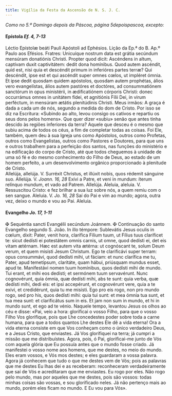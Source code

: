 ```yaml
---
title: Vigília da Festa da Ascensão de N. S. J. C.
---
```


<em>Como no 5.º Domingo depois da Páscoa, página 5depoispascoa, excepto:</em>

<h4 class="text-center">
  Epístola <em>Ef. 4, 7-13</em>
</h4>
<div class="container-fluid">
  <div class="row">
    <span class="text-justify">
      Léctio Epístolæ beáti Pauli Apóstoli ad Ephésios.
    </span>
<span class="text-justify">
      Lição da Ep.ª do B. Ap.º Paulo aos Efésios.
    </span>
<span class="text-justify">
      Fratres: Unicuíque nostrum data est grátia secúndum mensúram donatiónis
      Christi. Propter quod dicit: Ascéndens in altum, captívam duxit
      captivitátem: dedit dona homínibus. Quod autem ascéndit, quid est, nisi
      quia et descéndit primum in inferióres partes terræ? Qui descéndit, ipse
      est et qui ascéndit super omnes cœlos, ut impléret ómnia. Et ipse dedit
      quosdam quidem apóstolos, quosdam autem prophétas, álios vero
      evangelístas, álios autem pastóres et doctóres, ad consummatiónem
      sanctórum in opus ministérii, in ædificatiónem córporis Christi: donec
      occurrámus omnes in unitátem fídei, et agnitiónis Fílii Dei, in virum
      perféctum, in mensúram ætátis plenitúdinis Christi.
    </span>
<span class="text-justify">
      Meus irmãos: A graça é dada a cada um de nós, segundo a medida do dom de
      Cristo. Por isso se diz na Escritura: «Subindo ao alto, levou consigo os
      cativos e repartiu os seus dons pelos homens». Que quer dizer «subiu»
      senão que antes tinha descido às regiões inferiores da terra? Aquele que
      desceu é o mesmo que subiu acima de todos os céus, a fim de completar
      todas as coisas. Foi Ele, também, quem deu à sua Igreja uns como
      Apóstolos, outros como Profetas, outros como Evangelistas, outros como
      Pastores e Doutores, para que uns e outros trabalhem para a perfeição dos
      santos, nas funções do ministério e na edificação do corpo de Cristo, até
      que todos cheguemos à unidade de uma só fé e do mesmo conhecimento do
      Filho de Deus, ao estado de um homem perfeito, a um desenvolvimento
      orgânico proporcionado à plenitude de Cristo.
    </span>
</div>

<div class="container-fluid">
  <div class="row">
    <span class="text-justify">
      Allelúja, allelúja. V. Surréxit Christus, et illúxit nobis, quos rédemit
      sánguine suo. Allelúja. V. <em>Joann. 16, 28</em> Exívi a Patre, et veni
      in mundum: íterum relínquo mundum, et vado ad Patrem. Allelúja.
    </span>
<span class="text-justify">
      Aleluia, aleluia. V. Ressuscitou Cristo: e fez brilhar a sua luz sobre
      nós, a quem remiu com o sen sangue. Aleluia. V. <em>Jo. 16, 28</em> Saí do
      Pai e vim ao mundo; agora, outra vez, deixo o mundo e vou ao Pai. Aleluia.
    </span>
</div>

<h4 class="text-center">
  Evangelho <em>Jo. 17, 1-11</em>
</h4>
<div class="container-fluid">
  <div class="row">
    <span class="text-justify">
      <span class="text-red-500">&#10016;</span> Sequéntia sancti Evangélii
      secúndum Joánnem.
    </span>
<span class="text-justify">
      <span class="text-red-500">&#10016;</span> Continuação do santo Evangelho
      segundo S. João.
    </span>
<span class="text-justify">
      In illo témpore: Sublevátis Jesus oculis in cœlum, dixit: Pater, venit
      hora, clarífica Fílium tuum, ut Fílius tuus claríficet te: sicut dedísti
      ei potestátem omnis carnis, ut omne, quod dedísti ei, det eis vitam
      ætérnam. Hæc est autem vita ætérna: ut cognóscant te, solum Deum verum, et
      quem misísti Jesum Christum. Ego te clarificávi super terram: opus
      consummávi, quod dedísti mihi, ut fáciam: et nunc clarífica me tu, Pater,
      apud temetípsum, claritáte, quam hábui, priúsquam mundus esset, apud te.
      Manifestávi nomen tuum homínibus, quos dedísti mihi de mundo. Tui erant,
      et mihi eos dedísti; et sermónem tuum servavérunt. Nunc cognovérunt, quia
      ómnia, quæ dedísti mihi, abs te sunt: quia verba, quæ dedísti mihi, dedi
      eis: et ipsi accepérunt, et cognovérunt vere, quia a te exivi, et
      credidérunt, quia tu me misísti. Ego pro eis rogo, non pro mundo rogo, sed
      pro his, quos dedísti mihi: quia tui sunt: et mea ómnia tua sunt, et tua
      mea sunt: et clarificátus sum in eis. Et jam non sum in mundo, et hi in
      mundo sunt, et ego ad te vénio.
    </span>
<span class="text-justify">
      Naquele tempo, levantou Jesus os olhos ao céu e disse: «Pai, veio a hora:
      glorificai o vosso Filho, para que o vosso Filho Vos glorifique, pois que
      Lhe concedestes poder sobre toda a carne humana, para que a todos quantos
      Lhe destes Ele dê a vida eterna! Ora a vida eterna consiste em que Vos
      conheçam como o único verdadeiro Deus, e a Jesus Cristo, que enviastes. Já
      Vos glorifiquei na terra; já cumpri a missão que me distribuístes. Agora,
      pois, ó Pai, glorificai-me junto de Vós com aquela glória que Eu possuía
      antes que o mundo fosse criado. Já manifestei o vosso nome aos homens, que
      me destes, no meio do mundo. Eles eram vossos, e Vós mos destes; e eles
      guardaram a vossa palavra. Agora já conhecem que tudo o que me destes vem
      de Vós; pois as palavras que me destes Eu lhas dei e as receberam:
      reconheceram verdadeiramente que saí de Vós e acreditaram que me
      enviastes. Eu rogo por eles. Não rogo pelo mundo, mas por aqueles que me
      destes, pois são vossos: todas minhas coisas são vossas, e sou glorificado
      neles. Já não pertenço mais ao mundo, porém eles ficam no mundo. E Eu vou
      para Vós».
    </span>
</div>
